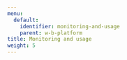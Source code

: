 ```yaml
---
menu:
  default:
    identifier: monitoring-and-usage
    parent: w-b-platform
title: Monitoring and usage
weight: 5
---
```



<Columns cols={1}>
<Card
  title="Track user activity with audit logs"
  href="/guides/hosting/monitoring-usage/audit-logging/"
  icon="icon"
/>
  
<Card
  title="Use Prometheus monitoring"
  href="/guides/hosting/monitoring-usage/prometheus-logging/"
  icon="icon"
/>
  
<Card
  title="Configure Slack alerts"
  href="/guides/hosting/monitoring-usage/slack-alerts/"
  icon="icon"
/>
  
<Card
  title="View organization activity"
  href="/guides/hosting/monitoring-usage/org_dashboard/"
  icon="icon"
/>
  
</Columns>